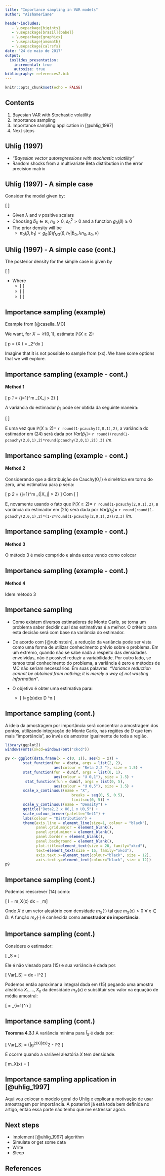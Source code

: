 ```yaml
---
title: "Importance sampling in VAR models"
author: "Aishameriane"

header-includes:
   - \usepackage{bigints}
   - \usepackage[brazil]{babel}
   - \usepackage{graphicx}
   - \usepackage{amsmath}
   - \usepackage{calrsfs}
date: "24 de maio de 2017"
output: 
  ioslides_presentation:
    incremental: true
    autosize: true
bibliography: references2.bib
---
```


```r
knitr::opts_chunk$set(echo = FALSE)
```

## Contents

1. Bayesian VAR with Stochastic volatility
2. Importance sampling
3. Importance sampling application in [@uhlig_1997]
4. Next steps

## Uhlig (1997)

- *"Bayesian vector autoregressions with stochastic volatility"*
- Random shocks from a multivariate Beta distribution in the error precision matrix

## Uhlig (1997) - A simple case

Consider the model given by:

\[
\begin{eqnarray}
y_t &= \beta y_{t-1} + h_t^{-\frac{1}{2}} \epsilon_t \qquad \text{with} \quad \epsilon_t \sim \mathcal{N}(0,1) \tag{01}\\
h_{t+1} &= h_t \frac{\vartheta_t}{\lambda} \qquad \text{with} \quad \vartheta_t \sim \mathcal{B}_1\left(\frac{\nu + 1}{2}, \frac{1}{2} \right) \tag{02}
\end{eqnarray}
\]

  - Given $\lambda$ and $\nu$ positive scalars
  - Choosing $\bar{b}_0 \in \mathbb{R}$, $n_0 > 0$, $s_0^2 > 0$ and a function $g_0(\beta)\geq 0$
  - The prior density will be
      - $\pi_0(\beta, h_1) \propto g_0(\beta)f_{NG}(\beta, h_1|\bar{b}_0, \lambda n_0, s_0, \nu)$

## Uhlig (1997) - A simple case (cont.)

The posterior density for the simple case is given by

\[
\begin{eqnarray}
\pi_T(\beta, h_{T+1}) \propto g_T(\beta) f_{NG}\left(\beta, h_{T+1}| \bar{\beta}_T, \lambda n_T, s_T, \nu \right)
\end{eqnarray}
\]

- Where
    - \[
      \begin{eqnarray}
      n_t =& \lambda n_{t-1} + y^2_{t-1}\\
      \bar{b}_t =& \left(\lambda \bar{b}_{t-1} n_{t-1} + y_t y_{t-1} \right)/n_t
      \end{eqnarray}
      \]
    - \[
      \begin{eqnarray}
      s_t =& \lambda s_{t-1} + \frac{\lambda}{\nu}e_t^2\left(1-\frac{y_{t-1}^2}{n_t} \right)\\
      \end{eqnarray}
      \]
    - \[
      \begin{eqnarray}
      e_t =& y_t - \bar{b}_{t-1}y_{t-1}\\
      g_t(\beta) =& g_{t-1}(\beta)\left(\left(\beta_t - \bar{b}_t\right)^2 n_t + \frac{\nu}{\lambda}s_t \right)^{-\frac{1}{2}}
      \end{eqnarray}
      \]

## Importance sampling (example)

Example from [@casella_MC]

We want, for $X \sim \mathcal{C}(0,1)$, estimate $\mathbb{P}(X \geq 2)$:

\[
\tag{xx}
p = \mathbb{P}(X \geq 2) = \int\limits_2^\infty \frac{1}{\pi(1+x^2)}dx
\]

Imagine that it is not possible to sample from (xx). We have some options that we will explore.

## Importance sampling (example - cont.){.smaller}

#### Method 1

\[\tag{24}
p \approx \hat{p}_1 = \frac{1}{m}\sum\limits_{j=1}^m \mathbb{I}_{X_j > 2}
\]

A variância do estimador $\hat{p}_1$ pode ser obtida da seguinte maneira:

\[\tag{25}
\begin{eqnarray}
Var[\hat{p}_1] =& \\
=& Var\left[\frac{1}{m}\sum\limits_{j=1}^m \mathbb{I}_{X_j > 2} \right] \\
=& \frac{1}{m^2} \sum\limits_{j=1}^m \left( Var[\mathbb{I}_{X_j > 2]} \right) \\
=&\frac{1}{m^2}mp(1-p) = \frac{p(1-p)}{m}
\end{eqnarray}
\]

E uma vez que $\mathbb{P}(X \geq 2)=$ `r round(1-pcauchy(2,0,1),2)`, a variância do estimador em (24) será dada por $Var[\hat{p}_1] =$ `r round((round(1-pcauchy(2,0,1),2)*round(pcauchy(2,0,1),2)),3)` $/m$.

## Importance sampling (example - cont.){.smaller}

#### Method 2

Considerando que a distribuição de Cauchy(0,1) é simétrica em torno do zero, uma estimativa para $p$ seria:

\[\tag{26}
p \approx \hat{p}_2 = \frac{1}{2m}\sum\limits_{j=1}^m \mathbb{I}_{|X_j| > 2}
\]
Com
\[\tag{27}
\begin{eqnarray}
Var[\hat{p}_2] =& \\
=& Var\left[\frac{1}{2m}\sum\limits_{j=1}^m \mathbb{I}_{|X_j| > 2} \right]= \frac{1}{4m^2} \sum\limits_{j=1}^m \left( Var[\mathbb{I}_{|X_j| > 2]} \right) \\
=&\frac{1}{4m^2}\cdot 2mp(1-2p) = \frac{p(1-2p)}{2m}
\end{eqnarray}
\]

E, novamente usando o fato que $\mathbb{P}(X \geq 2)=$ `r round(1-pcauchy(2,0,1),2)`, a variância do estimador em (25) será dada por $Var[\hat{p}_2] =$ `r round(round(1-pcauchy(2,0,1),2)*(1-2*round(1-pcauchy(2,0,1),2))/2,3)` $/m$.

## Importance sampling (example - cont.){.smaller}

#### Method 3

O método 3 é meio comprido e ainda estou vendo como colocar

## Importance sampling (example - cont.){.smaller}

#### Method 4

Idem método 3

## Importance sampling {.smaller}

- Como existem diversos estimadores de Monte Carlo, se torna um problema saber decidir qual das estimativas é a melhor. O critério para esta decisão será com base na variância do estimador.

- De acordo com [@rubinstein], a redução da variância pode ser vista como uma forma de utilizar conhecimento prévio sobre o problema. Em um extremo, quando não se sabe nada a respeito das densidades envolvidas, não é possível reduzir a variabilidade. Por outro lado, se temos total conhecimento do problema, a variância é zero e métodos de MC não seriam necessários. Em suas palavras: *"Variance reduction cannot be obtained from nothing; it is merely a way of not wasting information"*. 

- O objetivo é obter uma estimativa para:

    - \[\tag{14}
      I=\int g(x)dx\text{,}\quad \quad x \in D \subset \mathbb{R}^n
      \]

## Importance sampling (cont.){.smaller}

A ideia da amostragem por importância será concentrar a amostragem dos pontos, utilizando integração de Monte Carlo, nas regiões de $D$ que tem mais "importância", ao invés de amostrar igualmente de toda a região.

```r
library(ggplot2)
windowsFonts(xkcd=windowsFont("xkcd"))

p9 <- ggplot(data.frame(x = c(0, 1)), aes(x = x)) +
        stat_function(fun = dbeta, args = list(2, 2),
                      aes(colour = "Beta 2,2 "), size = 1.5) +
        stat_function(fun = dunif, args = list(0, 1),
                      aes(colour = "U 0,1"), size = 1.5) +
         stat_function(fun = dunif, args = list(0, 5),
                      aes(colour = "U 0,5"), size = 1.5) +
        scale_x_continuous(name = "X",
                              breaks = seq(0, 5, 0.5),
                              limits=c(0, 5)) +
        scale_y_continuous(name = "Density") +
        ggtitle("Beta2,2 x U0,1 x U0,5") +
        scale_colour_brewer(palette="Set1") +
        labs(colour = "Distribution") +
        theme(axis.line = element_line(size=1, colour = "black"),
              panel.grid.major = element_blank(),
              panel.grid.minor = element_blank(),
              panel.border = element_blank(),
              panel.background = element_blank(),
              plot.title=element_text(size = 20, family="xkcd"),
              text=element_text(size = 16, family="xkcd"),
              axis.text.x=element_text(colour="black", size = 12),
              axis.text.y=element_text(colour="black", size = 12))
p9
```

## Importance sampling (cont.)

Podemos reescrever (14) como:

\[\tag{15}
I  = \int \frac{g(x)}{m_X(x)}m_X(x) dx = \mathbb{E}_m\left[\frac{g(x)}{m_X(x)} \right]
\]

Onde $X$ é um vetor aleatório com densidade $m_X(\cdot)$ tal que $m_X(x) > 0 \ \forall \ x \in D$. A função $m_X(\cdot)$ é conhecida como **amostrador de importância**.

## Importance sampling (cont.)

Considere o estimador:

\[\tag{16}
\hat{I}_S = \frac{g(X)}{m_X(X)}
\]

Ele é não viesado para (15) e sua variância é dada por:

\[\tag{17}
Var[\hat{I}_S] = \int \frac{g^2(X)}{m_X(X)}dx - I^2
\]

Podemos então aproximar a integral dada em (15) pegando uma amostra aleatória $X_1, \ldots, X_n$ da densidade $m_X(x)$ e substituir seu valor na equação de média amostral:

\[\tag{18}
\theta = \frac{1}{n} \sum\limits_{i=1}^n \frac{g(X_i)}{m_X(X_i)}
\]

## Importance sampling (cont.)

**Teorema 4.3.1** 
A variância mínima para $\hat{I}_S$ é dada por:

\[\tag{19}
Var[\hat{I}_S] = \left(\int |g^2(X)|dx\right)^2 - I^2
\]

E ocorre quando a variável aleatória $X$ tem densidade:

\[\tag{20}
m_X(x) = \frac{|g(x)|}{\int |g(x)|dx}
\]

## Importance sampling application in [@uhlig_1997]

Aqui vou colocar o modelo geral do Uhlig e explicar a motivação de usar amostragem por importância. A posteriori já está toda bem definida no artigo, então essa parte não tenho que me estressar agora.


## Next steps

- Implement [@uhlig_1997] algorithm
- Simulate or get some data
- Write
- ~~Sleep~~

## References
